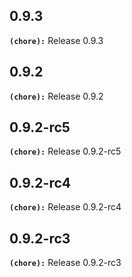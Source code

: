 ## 0.9.3
**`(chore):`** Release 0.9.3

## 0.9.2
**`(chore):`** Release 0.9.2

## 0.9.2-rc5
**`(chore):`** Release 0.9.2-rc5

## 0.9.2-rc4
**`(chore):`** Release 0.9.2-rc4

## 0.9.2-rc3
**`(chore):`** Release 0.9.2-rc3


